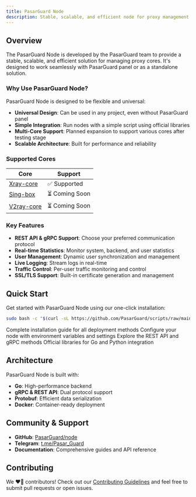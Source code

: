 ```yaml
---
title: PasarGuard Node
description: Stable, scalable, and efficient node for proxy management
---
```


## Overview

The PasarGuard Node is developed by the PasarGuard team to provide a stable, scalable, and efficient solution for managing proxy cores. It's designed to work seamlessly with PasarGuard panel or as a standalone solution.

### Why Use PasarGuard Node?

PasarGuard Node is designed to be flexible and universal:

- **Universal Design**: Can be used in any project, even without PasarGuard panel
- **Simple Integration**: Run nodes with a simple script using official libraries
- **Multi-Core Support**: Planned expansion to support various cores after testing stage
- **Scalable Architecture**: Built for performance and reliability

### Supported Cores

| Core | Support |
| ---- | ------- |
| [Xray-core](https://github.com/XTLS/Xray-core) | ✅ Supported |
| [Sing-box](https://github.com/SagerNet/sing-box) | ⏳ Coming Soon |
| [V2ray-core](https://github.com/v2fly/v2ray-core) | ⏳ Coming Soon |

### Key Features

- **REST API & gRPC Support**: Choose your preferred communication protocol
- **Real-time Statistics**: Monitor system, backend, and user statistics
- **User Management**: Dynamic user synchronization and management
- **Live Logging**: Stream logs in real-time
- **Traffic Control**: Per-user traffic monitoring and control
- **SSL/TLS Support**: Built-in certificate generation and management

## Quick Start

Get started with PasarGuard Node using our one-click installation:

```bash
sudo bash -c "$(curl -sL https://github.com/PasarGuard/scripts/raw/main/pg-node.sh)" @ install
```

<Cards>
  <Card title="Installation" href="/node/installation">
    Complete installation guide for all deployment methods
  </Card>

  <Card title="Configuration" href="/node/configuration">
    Configure your node with environment variables and settings
  </Card>

  <Card title="API Reference" href="/node/api">
    Explore the REST API and gRPC methods
  </Card>

  <Card title="Libraries" href="/node/libraries">
    Official libraries for Go and Python integration
  </Card>
</Cards>

## Architecture

PasarGuard Node is built with:

- **Go**: High-performance backend
- **gRPC & REST API**: Dual protocol support
- **Protobuf**: Efficient data serialization
- **Docker**: Container-ready deployment

## Community & Support

- **GitHub**: [PasarGuard/node](https://github.com/PasarGuard/node)
- **Telegram**: [t.me/Pasar_Guard](https://t.me/Pasar_Guard)
- **Documentation**: Comprehensive guides and API reference

## Contributing

We ❤️‍🔥 contributors! Check out our [Contributing Guidelines](https://github.com/PasarGuard/node/blob/main/CONTRIBUTING.md) and feel free to submit pull requests or open issues.

